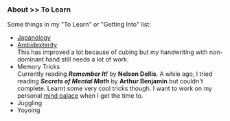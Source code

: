 <Head title="To Learn &bull; About" />

### About &gt;&gt; To Learn

Some things in my "To Learn" or "Getting Into" list:

- [Japanology](https://en.wikipedia.org/wiki/Japanese_studies)
- [Ambidexterity](https://en.wikipedia.org/wiki/Ambidexterity)  
  This has improved a lot because of cubing but my handwriting with non-dominant hand still needs a lot of work.
- Memory Tricks  
  Currently reading _**Remember It!**_ by **Nelson Dellis**. A while ago, I tried reading _**Secrets of Mental Math**_ by **Arthur Benjamin** but couldn't complete. Learnt some very cool tricks though. I want to work on my personal [mind palace](https://en.wikipedia.org/wiki/Method_of_loci) when I get the time to.
- Juggling
- Yoyoing
